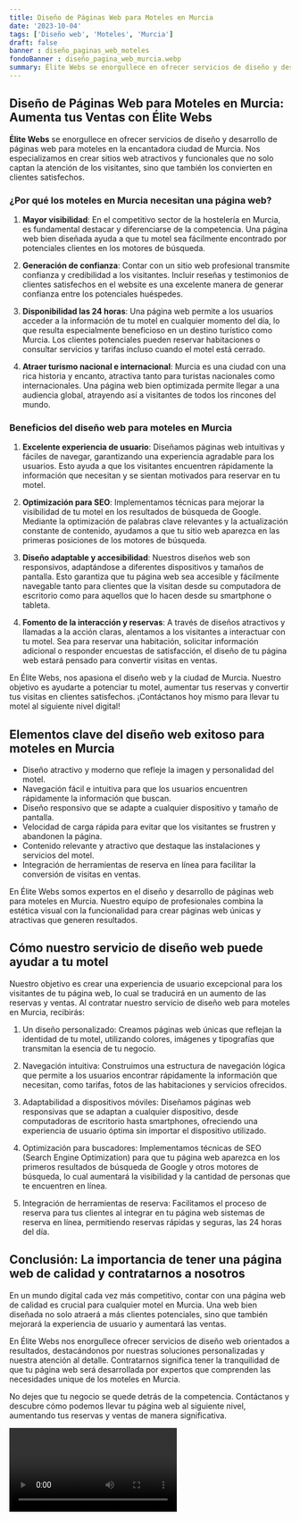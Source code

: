 ```yaml
---
title: Diseño de Páginas Web para Moteles en Murcia
date: '2023-10-04'
tags: ['Diseño web', 'Moteles', 'Murcia']
draft: false
banner : diseño_paginas_web_moteles
fondoBanner : diseño_pagina_web_murcia.webp
summary: Élite Webs se enorgullece en ofrecer servicios de diseño y desarrollo de páginas web para moteles en la encantadora ciudad de Murcia. Nos especializamos en crear sitios web atractivos y funcionales que no solo captan la atención de los visitantes, sino que también los convierten en clientes satisfechos.
---
```


## Diseño de Páginas Web para Moteles en Murcia: Aumenta tus Ventas con Élite Webs

**Élite Webs** se enorgullece en ofrecer servicios de diseño y desarrollo de páginas web para moteles en la encantadora ciudad de Murcia. Nos especializamos en crear sitios web atractivos y funcionales que no solo captan la atención de los visitantes, sino que también los convierten en clientes satisfechos.

### ¿Por qué los moteles en Murcia necesitan una página web?

1. **Mayor visibilidad**: En el competitivo sector de la hostelería en Murcia, es fundamental destacar y diferenciarse de la competencia. Una página web bien diseñada ayuda a que tu motel sea fácilmente encontrado por potenciales clientes en los motores de búsqueda.

2. **Generación de confianza**: Contar con un sitio web profesional transmite confianza y credibilidad a los visitantes. Incluir reseñas y testimonios de clientes satisfechos en el website es una excelente manera de generar confianza entre los potenciales huéspedes.

3. **Disponibilidad las 24 horas**: Una página web permite a los usuarios acceder a la información de tu motel en cualquier momento del día, lo que resulta especialmente beneficioso en un destino turístico como Murcia. Los clientes potenciales pueden reservar habitaciones o consultar servicios y tarifas incluso cuando el motel está cerrado.

4. **Atraer turismo nacional e internacional**: Murcia es una ciudad con una rica historia y encanto, atractiva tanto para turistas nacionales como internacionales. Una página web bien optimizada permite llegar a una audiencia global, atrayendo así a visitantes de todos los rincones del mundo.

### Beneficios del diseño web para moteles en Murcia

1. **Excelente experiencia de usuario**: Diseñamos páginas web intuitivas y fáciles de navegar, garantizando una experiencia agradable para los usuarios. Esto ayuda a que los visitantes encuentren rápidamente la información que necesitan y se sientan motivados para reservar en tu motel.

2. **Optimización para SEO**: Implementamos técnicas para mejorar la visibilidad de tu motel en los resultados de búsqueda de Google. Mediante la optimización de palabras clave relevantes y la actualización constante de contenido, ayudamos a que tu sitio web aparezca en las primeras posiciones de los motores de búsqueda.

3. **Diseño adaptable y accesibilidad**: Nuestros diseños web son responsivos, adaptándose a diferentes dispositivos y tamaños de pantalla. Esto garantiza que tu página web sea accesible y fácilmente navegable tanto para clientes que la visitan desde su computadora de escritorio como para aquellos que lo hacen desde su smartphone o tableta.

4. **Fomento de la interacción y reservas**: A través de diseños atractivos y llamadas a la acción claras, alentamos a los visitantes a interactuar con tu motel. Sea para reservar una habitación, solicitar información adicional o responder encuestas de satisfacción, el diseño de tu página web estará pensado para convertir visitas en ventas.

En Élite Webs, nos apasiona el diseño web y la ciudad de Murcia. Nuestro objetivo es ayudarte a potenciar tu motel, aumentar tus reservas y convertir tus visitas en clientes satisfechos. ¡Contáctanos hoy mismo para llevar tu motel al siguiente nivel digital!

<GifSeo />

<Cta />

## Elementos clave del diseño web exitoso para moteles en Murcia

- Diseño atractivo y moderno que refleje la imagen y personalidad del motel.
- Navegación fácil e intuitiva para que los usuarios encuentren rápidamente la información que buscan.
- Diseño responsivo que se adapte a cualquier dispositivo y tamaño de pantalla.
- Velocidad de carga rápida para evitar que los visitantes se frustren y abandonen la página.
- Contenido relevante y atractivo que destaque las instalaciones y servicios del motel.
- Integración de herramientas de reserva en línea para facilitar la conversión de visitas en ventas.

En Élite Webs somos expertos en el diseño y desarrollo de páginas web para moteles en Murcia. Nuestro equipo de profesionales combina la estética visual con la funcionalidad para crear páginas web únicas y atractivas que generen resultados.

## Cómo nuestro servicio de diseño web puede ayudar a tu motel

Nuestro objetivo es crear una experiencia de usuario excepcional para los visitantes de tu página web, lo cual se traducirá en un aumento de las reservas y ventas. Al contratar nuestro servicio de diseño web para moteles en Murcia, recibirás:

1. Un diseño personalizado: Creamos páginas web únicas que reflejan la identidad de tu motel, utilizando colores, imágenes y tipografías que transmitan la esencia de tu negocio.

2. Navegación intuitiva: Construimos una estructura de navegación lógica que permite a los usuarios encontrar rápidamente la información que necesitan, como tarifas, fotos de las habitaciones y servicios ofrecidos.

3. Adaptabilidad a dispositivos móviles: Diseñamos páginas web responsivas que se adaptan a cualquier dispositivo, desde computadoras de escritorio hasta smartphones, ofreciendo una experiencia de usuario óptima sin importar el dispositivo utilizado.

4. Optimización para buscadores: Implementamos técnicas de SEO (Search Engine Optimization) para que tu página web aparezca en los primeros resultados de búsqueda de Google y otros motores de búsqueda, lo cual aumentará la visibilidad y la cantidad de personas que te encuentren en línea.

5. Integración de herramientas de reserva: Facilitamos el proceso de reserva para tus clientes al integrar en tu página web sistemas de reserva en línea, permitiendo reservas rápidas y seguras, las 24 horas del día.

## Conclusión: La importancia de tener una página web de calidad y contratarnos a nosotros

En un mundo digital cada vez más competitivo, contar con una página web de calidad es crucial para cualquier motel en Murcia. Una web bien diseñada no solo atraerá a más clientes potenciales, sino que también mejorará la experiencia de usuario y aumentará las ventas.

En Élite Webs nos enorgullece ofrecer servicios de diseño web orientados a resultados, destacándonos por nuestras soluciones personalizadas y nuestra atención al detalle. Contratarnos significa tener la tranquilidad de que tu página web será desarrollada por expertos que comprenden las necesidades unique de los moteles en Murcia.

No dejes que tu negocio se quede detrás de la competencia. Contáctanos y descubre cómo podemos llevar tu página web al siguiente nivel, aumentando tus reservas y ventas de manera significativa.

<Video />

<CtaBot job='Moteles' city='Murcia'/>

<Gmaps query='Murcia+españa+maps' />